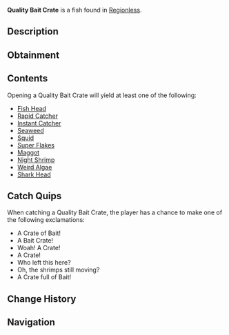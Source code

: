 {{FishInfobox
|image          = Quality Bait Crate.png
|rarity         = Rare
|sea            = First Sea
|location       = [[Regionless]]
|sublocation    = 
|sources        = Fishing Rod
|radar_location = 
|xp             = 40
|weather        = 
|time           = 
|season         = 
|bait           = Magnet
|base_weight    = 12
|base_value     = 150
|weight_range   = 0
|base_chance    = 8
|base_resil     = 120
}}
'''Quality Bait Crate''' is a {{Rarity|Rare}} fish found in [[Regionless]].

== Description ==
{{Description|A metal bait box with a rubber seal to protect the bait inside. Seemingly lost from a fishing boat of some kind. The bait is still alive and fresh. Therefore, finders keepers?- Opening it might give you an array of baits!|Bestiary Entry}}

== Obtainment ==
{{Description|Fallen off of a fishing boat.|Bestiary Hint}}
{{Fish Availability|
Ancient Isle/Algae Hunt
Atlantis/Ancient Kraken Hunt
Atlantis/Ethereal Abyss
Atlantis/Kraken Hunt
Atlantis/Kraken Pool
Atlantis/Poseidon Temple
Atlantis/Sunken Depths
Atlantis/Surrounding Ocean
Atlantis/Zeus's Rod Room
FischFright/Frightful Pool
Forsaken Shores/Algae Hunt
Golden Tide
LEGO Pool/Studalodon Hunt
Lovestorm/Normal
Lovestorm/Supercharged
Megalodon Hunt/Eclipse and Weekend
Megalodon Hunt/Normal
Mushgrove Swamp/Algae Hunt
Ocean/Deep Ocean
Ocean/Strange Whirlpool
Orca Migration/Ancient
Orca Migration/Normal
Roslit Bay/Roslit Volcano
Snowcap Island/Algae Hunt
Snowcap Island/Freshwater Pond
Sunstone Island
Sunstone Island/Crate Cave
Vertigo/Vertigos Dip
Whale Migration/Moby
Whale Migration/Normal
|top_rods      = 
Magnet Rod\727253.83\739137.31;
Firefly Rod\160390.37\144480.15;
Fungal Rod\154232.43\138060.85;
Fast Rod\154153.63\138723.62;
Krampus's Rod\146688.99\158332.15;
Brick Built Rod\133796.41\123414.87;
Lucky Rod\131761.47\124053.18;
Leviathan's Fang Rod\130116.32\176609;
Trident Rod\124605.74\165062.45;
Free Spirit Rod\124107.38\164402.28;
No-Life Rod\121051.02\163671.42;
Rod Of The Depths\113549.58\153059.38;
Rod Of The Forgotten Fang\113980.51\155808.15;
Seraphic Rod\116769.46\163192.44;
Challenger's Rod\115537.62\154876.28;
Zeus Rod\114557.78\149953.62;
Depthseeker Rod\114467.64\149288.83;
Ethereal Prism Rod\114320.68\160407.66;
Verdant Shear Rod\113904.78\149187.27;
Blazebringer Rod\113782.08\150724.59;
Rod Of The Exalted One\112793.16\154733.8;
Volcanic Rod\109199.44\139349.98;
Avalanche Rod\108693.96\141507.16;
Steady Rod\51395.4\64930.5
|recommended   = Magnet Rod
}}

== Contents ==
Opening a Quality Bait Crate will yield at least one of the following:
* [[Bait#Fish Head|Fish Head]]
* [[Bait#Rapid Catcher|Rapid Catcher]]
* [[Bait#Instant Catcher|Instant Catcher]]
* [[Bait#Seaweed|Seaweed]]
* [[Bait#Squid|Squid]]
* [[Bait#Super Flakes|Super Flakes]]
* [[Bait#Maggot|Maggot]]
* [[Bait#Night Shrimp|Night Shrimp]]
* [[Bait#Weird Algae|Weird Algae]]
* [[Bait#Shark Head|Shark Head]]

== Catch Quips ==
When catching a Quality Bait Crate, the player has a chance to make one of the following exclamations:
* A Crate of Bait!
* A Bait Crate!
* Woah! A Crate!
* A Crate!
* Who left this here?
* Oh, the shrimps still moving?
* A Crate full of Bait!

== Change History ==
{{Change History|{{subst:Current Version}}}}

== Navigation ==
{{Fish Navbox|Regionless}}